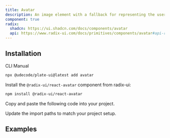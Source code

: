 ```yaml
---
title: Avatar
description: An image element with a fallback for representing the user.
component: true
radix:
  shadcn: https://ui.shadcn.com/docs/components/avatar
  api: https://www.radix-ui.com/docs/primitives/components/avatar#api-reference
---
```


## Installation

<Tabs defaultValue="cli">

<TabsList>
<TabsTrigger value="cli">CLI</TabsTrigger>
<TabsTrigger value="manual">Manual</TabsTrigger>
</TabsList>
<TabsContent value="cli">

```bash
npx @udecode/plate-ui@latest add avatar
```

</TabsContent>

<TabsContent value="manual">

<Steps>

<Step>

Install the `@radix-ui/react-avatar` component from radix-ui:

```bash
npm install @radix-ui/react-avatar
```

</Step>

<Step>

Copy and paste the following code into your project.

</Step>

<ComponentSource name="avatar" />

<Step>

Update the import paths to match your project setup.

</Step>

</Steps>

</TabsContent>

</Tabs>

## Examples

<ComponentSource src="../../templates/plate-playground/src/components/plate-ui/comment-avatar.tsx" />
